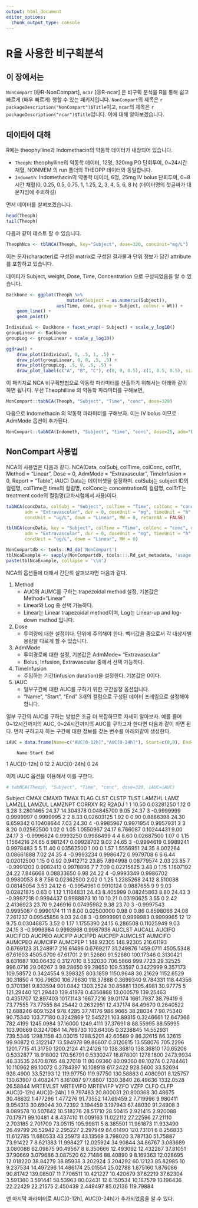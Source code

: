 ```yaml
---
output: html_document
editor_options: 
  chunk_output_type: console
---
```


# R을 사용한 비구획분석 {#noncompart}

## 이 장에서는 {#summary-noncompart}

`NonCompart` [@R-NonCompart],  `ncar` [@R-ncar] 은 비구획 분석을 R을 통해 쉽고 빠르게 (매우 빠르게) 행할 수 있는 패키지입니다. 
`NonCompart`의 제목은 `r packageDescription("NonCompart")$Title`이고, `ncar`의 제목은 `r packageDescription("ncar")$Title`입니다.
이에 대해 알아보겠습니다.

## 데이타에 대해 {#TheophData}

R에는 theophylline과 Indomethacin의 약동학 데이터가 내장되어 있습니다.

- `Theoph`: theophylline의 약동학 데이터, 12명, 320mg PO 단회투여, 0~24시간 채혈, NONMEM 의 run 폴더의 THEOPP 데이터와 동일합니다.
- `Indometh`: Indomethacin의 약동학 데이터, 6명, 25mg IV bolus 단회투여, 0~8시간 채혈(0, 0.25, 0.5, 0.75, 1, 1.25, 2, 3, 4, 5, 6, 8 h)
(데이터명의 첫글짜가 대문자임에 주의하길)

먼저 데이터를 살펴보겠습니다. 

```r
head(Theoph)
tail(Theoph)
```

다음과 같이 테스트 할 수 있습니다.

```r
TheophNca <- tblNCA(Theoph, key="Subject", dose=320, concUnit="mg/L")
```

이는 문자(character)로 구성된 matrix로 구성된 결과물과 단위 정보가 담긴 attribute를 포함하고 있습니다.

데이터가 Subject, weight, Dose, Time, Concentration 으로 구성되었음을 알 수 있습니다.

```r
Backbone <- ggplot(Theoph %>% 
                       mutate(Subject = as.numeric(Subject)), 
                   aes(Time, conc, group = Subject, colour = Wt)) +
    geom_line() +
    geom_point() 

Individual <- Backbone + facet_wrap(~ Subject) + scale_y_log10()
groupLinear <- Backbone
groupLog <- groupLinear + scale_y_log10()

ggdraw() +
    draw_plot(Individual, 0, .5, 1, .5) +
    draw_plot(groupLinear, 0, 0, .5, .5) +
    draw_plot(groupLog, .5, 0, .5, .5) +
    draw_plot_label(c("A", "B", "C"), c(0, 0, 0.5), c(1, 0.5, 0.5), size = 15)
```

이 패키지로 NCA 비구획방법으로 약동학 파라미터를 산출하기 위해서는 아래와 같이 하면 됩니다.
우선 Theophilline 의 약동학 파라미터를 구해보면,

```r
NonCompart::tabNCA(Theoph, "Subject", "Time", "conc", dose=320)
```

다음으로 Indomethacin 의 약동학 파라미터를 구해보자. 이는 IV bolus 이므로 AdmMode 옵션이 추가된다.

```r
NonCompart::tabNCA(Indometh, "Subject", "time", "conc", dose=25, adm="Bolus", dur=0.5, concUnit="mg/L")
```

## NonCompart 사용법

NCA의 사용법은 다음과 같다.
NCA(Data, colSubj, colTime, colConc, colTrt, Method = "Linear", Dose = 0, AdmMode = "Extravascular", TimeInfusion = 0, Report = "Table", iAUC)
Data는 데이터셋을 설정하며. colSubj는 subject ID의 컬럼명, colTime은 time의 컬럼명, colConc는 concentration의 컬럼명, colTrT는 treatment code의 컬럼명(교차시험에서 사용)이다.


```r
tabNCA(concData, colSubj = "Subject", colTime = "Time", colConc = "conc", dose = 0, 
       adm = "Extravascular", dur = 0, doseUnit = "mg", timeUnit = "h", 
       concUnit = "ug/L", down = "Linear", MW = 0, returnNA = FALSE)
```

```r
tblNCA(concData, key = "Subject", colTime = "Time", colConc = "conc", dose = 0, 
       adm = "Extravascular", dur = 0, doseUnit = "mg", timeUnit = "h", 
       concUnit = "ug/L", down = "Linear", MW = 0)
```

```r
NonCompartdb <- tools::Rd_db('NonCompart')
tblNcaExample <- sapply(NonCompartdb, tools:::.Rd_get_metadata, 'usage')$tblNCA.Rd %>% .[-1]
paste(tblNcaExample, collapse = '\\n')
```



NCA의 옵션들에 대해서 간단히 살펴보자면 다음과 같다. 

1. Method
    - AUC와 AUMC를 구하는 trapezoidal method 설정, 기본값은 Method="Linear"
    - Linear와 Log 중 선택 가능하다.
    - Linear는 Linear trapezoidal method이며, Log는 Linear-up and log-down method 입니다.
2. Dose
    - 투여량에 대한 설정이다. 단위에 주의해야 한다. 벡터값을 줌으로서 각 대상자별 용량을 다르게 할 수 있습니다.
3. AdmMode
    - 투여경로에 대한 설정, 기본값은 AdmMode= "Extravascular" 
    - Bolus, Infusion, Extravascular 중에서 선택 가능하다.
4. TimeInfusion
    - 주입하는 기간(infusion duration)을 설정한다. 기본값은 0이다.
5. iAUC
    - 일부구간에 대한 AUC를 구하기 위한 구간설정 옵션입니다.
    - "Name", "Start", "End" 3개의 컬럼으로 구성된 데이터 프레임으로 설정해야 합니다.

일부 구간의 AUC를 구하는 방법은 조금 더 복잡하므로 자세히 알아보자.
예를 들어 0~12시간까지의 AUC, 0~24시간까지의 AUC를 구하고자 한다면 다음과 같이 하면 된다.
먼저 구하고자 하는 구간에 대한 정보를 갖는 변수를 아래와같이 생성한다.

```r
iAUC = data.frame(Name=c("AUC[0-12h]","AUC[0-24h]"), Start=c(0,0), End=c(12,24)) ; iAUC
```
        Name Start End
1 AUC[0-12h]     0  12
2 AUC[0-24h]     0  24

이제 iAUC 옵션을 이용해서 이를 구한다.

```r
# tabNCA(Theoph, "Subject", "Time", "conc", dose=320, iAUC=iAUC)
```

   Subject  CMAX      CMAXD TMAX TLAG CLST     CLSTP  TLST    LAMZHL       LAMZ LAMZLL LAMZUL LAMZNPT     CORRXY        R2     R2ADJ
1        1 10.50 0.03281250 1.12    0 3.28 3.2801465 24.37 14.304378 0.04845700   9.05  24.37       3 -0.9999999 0.9999997 0.9999995
2        2  8.33 0.02603125 1.92    0 0.90 0.8886398 24.30  6.659342 0.10408644   7.03  24.30       4 -0.9985967 0.9971954 0.9957931
3        3  8.20 0.02562500 1.02    0 1.05 1.0550967 24.17  6.766087 0.10244431   9.00  24.17       3 -0.9996624 0.9993250 0.9986499
4        4  8.60 0.02687500 1.07    0 1.15 1.1564216 24.65  6.981247 0.09928702   9.02  24.65       3 -0.9994619 0.9989241 0.9978483
5        5 11.40 0.03562500 1.00    0 1.57 1.5556951 24.35  8.002264 0.08661888   7.02  24.35       4 -0.9993234 0.9986472 0.9979708
6        6  6.44 0.02012500 1.15    0 0.92 0.9412712 23.85  7.894998 0.08779574   2.03  23.85       7 -0.9991203 0.9982413 0.9978896
7        7  7.09 0.02215625 3.48    0 1.15 1.1607192 24.22  7.846668 0.08833650   6.98  24.22       4 -0.9993349 0.9986702 0.9980053
8        8  7.56 0.02362500 2.02    0 1.25 1.2285268 24.12  8.510038 0.08145054   3.53  24.12       6 -0.9954961 0.9910124 0.9887655
9        9  9.03 0.02821875 0.63    0 1.12 1.1164831 24.43  8.405999 0.08245863   8.80  24.43       3 -0.9997218 0.9994437 0.9988873
10      10 10.21 0.03190625 3.55    0 2.42 2.4136923 23.70  9.246916 0.07495982   9.38  23.70       3 -0.9997543 0.9995087 0.9990174
11      11  8.00 0.02500000 0.98    0 0.86 0.8598066 24.08  7.261237 0.09545856   9.03  24.08       3 -0.9999991 0.9999983 0.9999965
12      12  9.75 0.03046875 3.52    0 1.17 1.1755390 24.15  6.286508 0.11025949   9.03  24.15       3 -0.9996984 0.9993968 0.9987936
      AUCLST    AUCALL    AUCIFO   AUCIFOD    AUCPEO    AUCIFP   AUCIFPD    AUCPEP   AUMCLST   AUMCIFO  AUMCPEO   AUMCIFP  AUMCPEP
1  148.92305 148.92305 216.61193 0.6769123 31.248917 216.61496 0.6769217 31.249876 1459.0711 4505.5348 67.61603 4505.6709 67.61701
2   91.52680  91.52680 100.17346 0.3130421  8.631687 100.06432 0.3127010  8.532030  706.5866  999.7723 29.32525  996.0716 29.06267
3   99.28650  99.28650 109.53597 0.3422999  9.357173 109.58572 0.3424554  9.398325  803.1859 1150.9648 30.21629 1152.6529 30.31850
4  106.79630 106.79630 118.37888 0.3699340  9.784331 118.44356 0.3701361  9.833594  901.0842 1303.2524 30.85881 1305.4981 30.97775
5  121.29440 121.29440 139.41978 0.4356868 13.000579 139.25463 0.4351707 12.897403 1017.1143 1667.7216 39.01174 1661.7937 38.79419
6   73.77555  73.77555  84.25442 0.2632951 12.437174  84.49670 0.2640522 12.688246  609.1524  978.4285 37.74176  986.9665 38.28034
7   90.75340  90.75340 103.77180 0.3242869 12.545221 103.89315 0.3246661 12.647366  782.4199 1245.0984 37.16000 1249.4111 37.37691
8   88.55995  88.55995 103.90669 0.3247084 14.769730 103.64305 0.3238845 14.552931  739.5346 1298.1158 43.03015 1288.5201 42.60589
9   86.32615  86.32615  99.90872 0.3122147 13.594978  99.86607 0.3120815 13.558076  705.2296 1201.7715 41.31750 1200.2124 41.24126
10 138.36810 138.36810 170.65206 0.5332877 18.918002 170.56791 0.5330247 18.878001 1278.1800 2473.9934 48.33535 2470.8765 48.27018
11  80.09360  80.09360  89.10274 0.2784461 10.110962  89.10072 0.2784397 10.108918  617.2422  928.5600 33.52694  928.4900 33.52193
12 119.97750 119.97750 130.58883 0.4080901  8.125757 130.63907 0.4082471  8.161087  977.8807 1330.3840 26.49636 1332.0528 26.58844
   MRTEVLST  MRTEVIFO  MRTEVIFP     VZFO     VZFP     CLFO     CLFP AUC[0-12h] AUC[0-24h]
1  9.797483 20.800031 20.800368 30.48675 30.48632 1.477296 1.477276   91.73552  147.69459
2  7.719996  9.980411  9.954313 30.69044 30.72392 3.194459 3.197943   67.48030   91.24908
3  8.089578 10.507642 10.518276 28.51710 28.50415 2.921415 2.920088   70.17971   99.10481
4  8.437410 11.009163 11.022112 27.22596 27.21110 2.703185 2.701709   73.05115  105.99811
5  8.385501 11.961873 11.933490 26.49799 26.52942 2.295227 2.297949   84.61490  120.73101
6  8.256833 11.612785 11.680533 43.25973 43.13569 3.798020 3.787130   51.75887   73.91422
7  8.621383 11.998427 12.025924 34.90844 34.86767 3.083689 3.080088   62.09875   90.49567
8  8.350666 12.493092 12.432287 37.81051 37.90669 3.079686 3.087520   62.71486   88.40890
9  8.169363 12.028695 12.018220 38.84279 38.85938 3.202924 3.204292   60.12123   85.82985
10 9.237534 14.497296 14.486174 25.01554 25.02788 1.875160 1.876086   90.81742  139.08507
11 7.706511 10.421227 10.420679 37.62219 37.62304 3.591360 3.591441   58.53963   80.02431
12 8.150534 10.187579 10.196436 22.22429 22.21575 2.450439 2.449497   85.02136  119.79884

맨 마지막 파라미터로 AUC[0-12h], AUC[0-24h]가 추가되었음을 알 수 있다.

